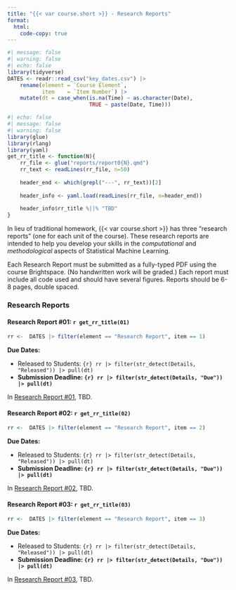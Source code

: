```yaml
---
title: "{{< var course.short >}} - Research Reports"
format: 
  html: 
    code-copy: true
---
```


```r
#| message: false
#| warning: false
#| echo: false
library(tidyverse)
DATES <- readr::read_csv("key_dates.csv") |>
    rename(element = `Course Element`,
           item    = `Item Number`) |>
    mutate(dt = case_when(is.na(Time) ~ as.character(Date),
                          TRUE ~ paste(Date, Time)))
```

```r
#| echo: false
#| message: false
#| warning: false
library(glue)
library(rlang)
library(yaml)
get_rr_title <- function(N){
    rr_file <- glue("reports/report0{N}.qmd")
    rr_text <- readLines(rr_file, n=50)
    
    header_end <- which(grepl("---", rr_text))[2]
    
    header_info <- yaml.load(readLines(rr_file, n=header_end))
    
    header_info$rr_title %||% "TBD"
}
```

In lieu of traditional homework, {{< var course.short >}} has three 
"research reports" (one for each unit of the course). These research reports
are intended to help you develop your skills in the *computational* and
*methodological* aspects of Statistical Machine Learning. 


Each Research Report must be submitted as a fully-typed PDF using the
course Brightspace. (No handwritten work will be graded.) Each report
must include all code used and should have several figures. Reports
should be 6-8 pages, double spaced.

### Research Reports

#### Research Report #01: `r get_rr_title(01)`

```r
rr <-  DATES |> filter(element == "Research Report", item == 1)
```

**Due Dates:**

  - Released to Students: `{r} rr |> filter(str_detect(Details, "Released")) |> pull(dt)`
  - **Submission Deadline: `{r} rr |> filter(str_detect(Details, "Due")) |> pull(dt)`**
  
In [Research Report #01](./reports/report01.html), TBD.


#### Research Report #02: `r get_rr_title(02)`

```r
rr <-  DATES |> filter(element == "Research Report", item == 2)
```

**Due Dates:**

  - Released to Students: `{r} rr |> filter(str_detect(Details, "Released")) |> pull(dt)`
  - **Submission Deadline: `{r} rr |> filter(str_detect(Details, "Due")) |> pull(dt)`**
  
In [Research Report #02](./reports/report02.html), TBD.


#### Research Report #03: `r get_rr_title(03)`

```r
rr <-  DATES |> filter(element == "Research Report", item == 3)
```

**Due Dates:**

  - Released to Students: `{r} rr |> filter(str_detect(Details, "Released")) |> pull(dt)`
  - **Submission Deadline: `{r} rr |> filter(str_detect(Details, "Due")) |> pull(dt)`**
  
In [Research Report #03](./reports/report03.html), TBD.
